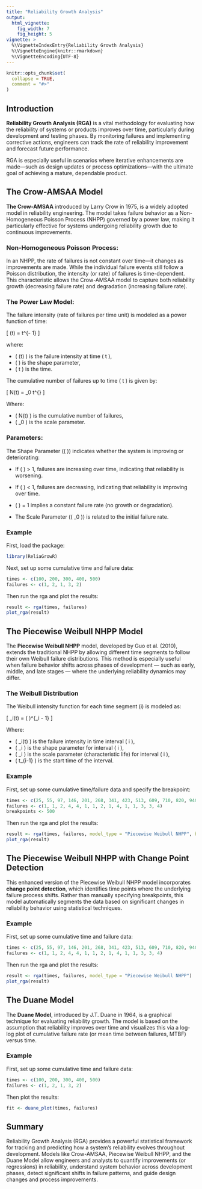 ```yaml
---
title: "Reliability Growth Analysis"
output:
  html_vignette:
    fig_width: 7
    fig_height: 5
vignette: >
  %\VignetteIndexEntry{Reliability Growth Analysis}
  %\VignetteEngine{knitr::rmarkdown}
  %\VignetteEncoding{UTF-8}
---
```


```r
knitr::opts_chunk$set(
  collapse = TRUE,
  comment = "#>"
)
```

## Introduction

**Reliability Growth Analysis (RGA)** is a vital methodology for evaluating how the reliability of systems or products improves over time, particularly during development and testing phases. By monitoring failures and implementing corrective actions, engineers can track the rate of reliability improvement and forecast future performance.

RGA is especially useful in scenarios where iterative enhancements are made—such as design updates or process optimizations—with the ultimate goal of achieving a mature, dependable product.

## The Crow-AMSAA Model

**The Crow-AMSAA** introduced by Larry Crow in 1975, is a widely adopted model in reliability engineering. The model takes failure behavior as a Non-Homogeneous Poisson Process (NHPP) governed by a power law, making it particularly effective for systems undergoing reliability growth due to continuous improvements.

### Non-Homogeneous Poisson Process:

In an NHPP, the rate of failures is not constant over time—it changes as improvements are made. While the individual failure events still follow a Poisson distribution, the intensity (or rate) of failures is time-dependent. This characteristic allows the Crow-AMSAA model to capture both reliability growth (decreasing failure rate) and degradation (increasing failure rate). 

### The Power Law Model:

The failure intensity (rate of failures per time unit) is modeled as a power function of time:

\[
\lambda(t) = \beta \cdot t^{\beta - 1}
\]
 
where:

* \( \lambda(t) \) is the failure intensity at time \( t \),
* \( \beta \) is the shape parameter,
* \( t \) is the time.

The cumulative number of failures up to time \( t \) is given by:

\[
N(t) = \lambda_0 \cdot t^{\beta}
\]

Where:

* \( N(t) \) is the cumulative number of failures,
* \( \lambda_0 \) is the scale parameter.

### Parameters:

The Shape Parameter (\( \beta \)) indicates whether the system is improving or deteriorating:

* If \( \beta \) > 1, failures are increasing over time, indicating that reliability is worsening.

* If \( \beta \) < 1, failures are decreasing, indicating that reliability is improving over time.

* \( \beta \) = 1 implies a constant failure rate (no growth or degradation).

* The Scale Parameter (\( \lambda_0 \)) is related to the initial failure rate.

### Example

First, load the package:
```r
library(ReliaGrowR)
```

Next, set up some cumulative time and failure data:
```r
times <- c(100, 200, 300, 400, 500)
failures <- c(1, 2, 1, 3, 2)
```

Then run the rga and plot the results:
```r
result <- rga(times, failures)
plot_rga(result)
```

## The Piecewise Weibull NHPP Model

The **Piecewise Weibull NHPP** model, developed by Guo et al. (2010), extends the traditional NHPP by allowing different time segments to follow their own Weibull failure distributions. This method is especially useful when failure behavior shifts across phases of development — such as early, middle, and late stages — where the underlying reliability dynamics may differ.

### The Weibull Distribution

The Weibull intensity function for each time segment \(i\) is modeled as:

\[
\lambda_i(t) = \frac{\beta_i}{\eta_i} \left( \frac{t - t_{i-1}}{\eta_i} \right)^{\beta_i - 1}
\]

Where:

* \( \lambda_i(t) \) is the failure intensity in time interval \( i \),
* \( \beta_i \) is the shape parameter for interval \( i \),
* \( \eta_i \) is the scale parameter (characteristic life) for interval \( i \),
* \( t_{i-1} \) is the start time of the interval.

### Example

First, set up some cumulative time/failure data and specify the breakpoint:
```r
times <- c(25, 55, 97, 146, 201, 268, 341, 423, 513, 609, 710, 820, 940, 1072, 1217)
failures <- c(1, 1, 2, 4, 4, 1, 1, 2, 1, 4, 1, 1, 3, 3, 4)
breakpoints <- 500
```

Then run the rga and plot the results:
```r
result <- rga(times, failures, model_type = "Piecewise Weibull NHPP", breakpoints = breakpoints)
plot_rga(result)
```

## The Piecewise Weibull NHPP with Change Point Detection

This enhanced version of the Piecewise Weibull NHPP model incorporates **change point detection**, which identifies time points where the underlying failure process shifts. Rather than manually specifying breakpoints, this model automatically segments the data based on significant changes in reliability behavior using statistical techniques.

### Example

First, set up some cumulative time and failure data:
```r
times <- c(25, 55, 97, 146, 201, 268, 341, 423, 513, 609, 710, 820, 940, 1072, 1217)
failures <- c(1, 1, 2, 4, 4, 1, 1, 2, 1, 4, 1, 1, 3, 3, 4)
```

Then run the rga and plot the results:
```r
result <- rga(times, failures, model_type = "Piecewise Weibull NHPP")
plot_rga(result)
```

## The Duane Model

The **Duane Model**, introduced by J.T. Duane in 1964, is a graphical technique for evaluating reliability growth. The model is based on the assumption that reliability improves over time and visualizes this via a log-log plot of cumulative failure rate (or mean time between failures, MTBF) versus time.

### Example

First, set up some cumulative time and failure data:
```r
times <- c(100, 200, 300, 400, 500)
failures <- c(1, 2, 1, 3, 2)
```

Then plot the results:
```r
fit <- duane_plot(times, failures)
```

## Summary 

Reliability Growth Analysis (RGA) provides a powerful statistical framework for tracking and predicting how a system's reliability evolves throughout development. Models like Crow-AMSAA, Piecewise Weibull NHPP, and the Duane Model allow engineers and analysts to quantify improvements (or regressions) in reliability, understand system behavior across development phases, detect significant shifts in failure patterns, and guide design changes and process improvements.
